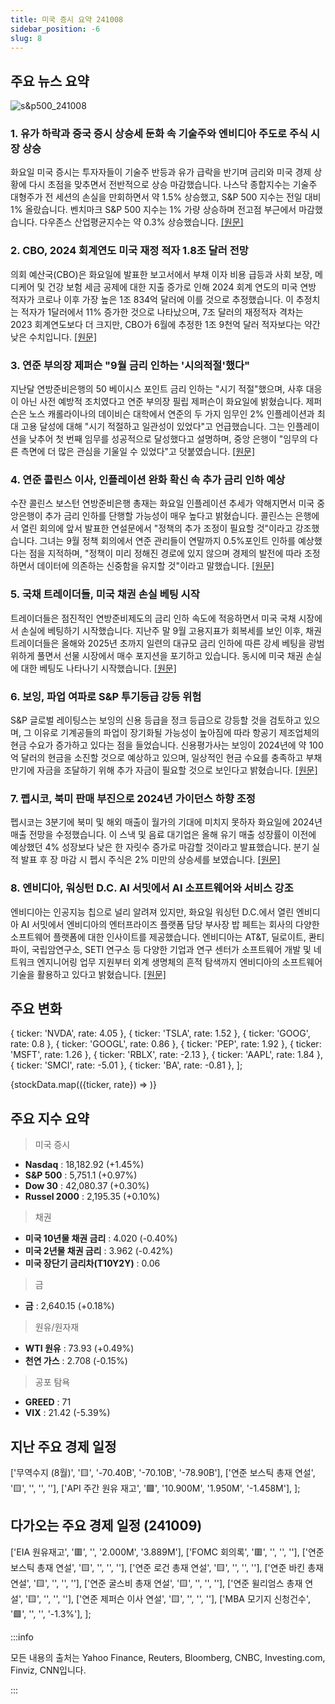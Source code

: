 ```yaml
---
title: 미국 증시 요약 241008
sidebar_position: -6
slug: 8
---
```


## 주요 뉴스 요약

![s&p500_241008](/map/241008.png)

### 1. **유가 하락과 중국 증시 상승세 둔화 속 기술주와 엔비디아 주도로 주식 시장 상승**

화요일 미국 증시는 투자자들이 기술주 반등과 유가 급락을 반기며 금리와 미국 경제 상황에 다시 초점을 맞추면서 전반적으로 상승 마감했습니다. 나스닥 종합지수는 기술주 대형주가 전 세션의 손실을 만회하면서 약 1.5% 상승했고, S&P 500 지수는 전일 대비 1% 올랐습니다. 벤치마크 S&P 500 지수는 1% 가량 상승하며 전고점 부근에서 마감했습니다. 다우존스 산업평균지수는 약 0.3% 상승했습니다. [[원문]](https://finance.yahoo.com/news/live/stock-market-today-tech-nvidia-lead-stocks-higher-as-oil-prices-retreat-china-rally-stalls-170521555.html)

### 2. **CBO, 2024 회계연도 미국 재정 적자 1.8조 달러 전망**

의회 예산국(CBO)은 화요일에 발표한 보고서에서 부채 이자 비용 급등과 사회 보장, 메디케어 및 건강 보험 세금 공제에 대한 지출 증가로 인해 2024 회계 연도의 미국 연방 적자가 코로나 이후 가장 높은 1조 834억 달러에 이를 것으로 추정했습니다. 이 추정치는 적자가 1달러에서 11% 증가한 것으로 나타났으며, 7조 달러의 재정적자 격차는 2023 회계연도보다 더 크지만, CBO가 6월에 추정한 1조 9천억 달러 적자보다는 약간 낮은 수치입니다. [[원문]](https://www.yahoo.com/news/cbo-estimates-1-8-trillion-230451870.html)

### 3. **연준 부의장 제퍼슨 "9월 금리 인하는 '시의적절'했다"**

지난달 연방준비은행의 50 베이시스 포인트 금리 인하는 "시기 적절"했으며, 사후 대응이 아닌 사전 예방적 조치였다고 연준 부의장 필립 제퍼슨이 화요일에 밝혔습니다. 제퍼슨은 노스 캐롤라이나의 데이비슨 대학에서 연준의 두 가지 임무인 2% 인플레이션과 최대 고용 달성에 대해 "시기 적절하고 일관성이 있었다"고 언급했습니다. 그는 인플레이션을 낮추어 첫 번째 임무를 성공적으로 달성했다고 설명하며, 중앙 은행이 "임무의 다른 측면에 더 많은 관심을 기울일 수 있었다"고 덧붙였습니다. [[원문]](https://finance.yahoo.com/news/fed-vice-chair-jefferson-sept-004458015.html)

### 4. **연준 콜린스 이사, 인플레이션 완화 확신 속 추가 금리 인하 예상**

수잔 콜린스 보스턴 연방준비은행 총재는 화요일 인플레이션 추세가 약해지면서 미국 중앙은행이 추가 금리 인하를 단행할 가능성이 매우 높다고 밝혔습니다. 콜린스는 은행에서 열린 회의에 앞서 발표한 연설문에서 "정책의 추가 조정이 필요할 것"이라고 강조했습니다. 그녀는 9월 정책 회의에서 연준 관리들이 연말까지 0.5%포인트 인하를 예상했다는 점을 지적하며, "정책이 미리 정해진 경로에 있지 않으며 경제의 발전에 따라 조정하면서 데이터에 의존하는 신중함을 유지할 것"이라고 말했습니다. [[원문]](https://finance.yahoo.com/news/feds-collins-expects-more-rate-200311173.html)

### 5. **국채 트레이더들, 미국 채권 손실 베팅 시작**

트레이더들은 점진적인 연방준비제도의 금리 인하 속도에 적응하면서 미국 국채 시장에서 손실에 베팅하기 시작했습니다. 지난주 말 9월 고용지표가 회복세를 보인 이후, 채권 트레이더들은 올해와 2025년 초까지 일련의 대규모 금리 인하에 따른 강세 베팅을 광범위하게 풀면서 선물 시장에서 매수 포지션을 포기하고 있습니다. 동시에 미국 채권 손실에 대한 베팅도 나타나기 시작했습니다. [[원문]](https://finance.yahoo.com/news/short-treasury-bets-emerge-big-203010457.html)

### 6. **보잉, 파업 여파로 S&P 투기등급 강등 위험**

S&P 글로벌 레이팅스는 보잉의 신용 등급을 정크 등급으로 강등할 것을 검토하고 있으며, 그 이유로 기계공들의 파업이 장기화될 가능성이 높아짐에 따라 항공기 제조업체의 현금 수요가 증가하고 있다는 점을 들었습니다. 신용평가사는 보잉이 2024년에 약 100억 달러의 현금을 소진할 것으로 예상하고 있으며, 일상적인 현금 수요를 충족하고 부채 만기에 자금을 조달하기 위해 추가 자금이 필요할 것으로 보인다고 밝혔습니다. [[원문]](https://finance.yahoo.com/news/boeing-risk-junk-rating-p-202237375.html)

### 7. **펩시코, 북미 판매 부진으로 2024년 가이던스 하향 조정**

펩시코는 3분기에 북미 및 해외 매출이 월가의 기대에 미치지 못하자 화요일에 2024년 매출 전망을 수정했습니다. 이 스낵 및 음료 대기업은 올해 유기 매출 성장률이 이전에 예상했던 4% 성장보다 낮은 한 자릿수 증가로 마감할 것이라고 발표했습니다. 분기 실적 발표 후 장 마감 시 펩시 주식은 2% 미만의 상승세를 보였습니다. [[원문]](https://finance.yahoo.com/news/pepsico-earnings-company-cuts-2024-guidance-as-north-america-sales-lag-expectations-112710819.html)

### 8. **엔비디아, 워싱턴 D.C. AI 서밋에서 AI 소프트웨어와 서비스 강조**

엔비디아는 인공지능 칩으로 널리 알려져 있지만, 화요일 워싱턴 D.C.에서 열린 엔비디아 AI 서밋에서 엔비디아의 엔터프라이즈 플랫폼 담당 부사장 밥 페트는 회사의 다양한 소프트웨어 플랫폼에 대한 인사이트를 제공했습니다. 엔비디아는 AT&T, 딜로이트, 콴티파이, 국립암연구소, SETI 연구소 등 다양한 기업과 연구 센터가 소프트웨어 개발 및 네트워크 엔지니어링 업무 지원부터 외계 생명체의 흔적 탐색까지 엔비디아의 소프트웨어 기술을 활용하고 있다고 밝혔습니다. [[원문]](https://finance.yahoo.com/news/nvidia-highlights-ai-software-and-services-at-dc-ai-summit-150022040.html)

## 주요 변화

  { ticker: 'NVDA', rate: 4.05 },
  { ticker: 'TSLA', rate: 1.52 },
  { ticker: 'GOOG', rate: 0.8 },
  { ticker: 'GOOGL', rate: 0.86 },
  { ticker: 'PEP', rate: 1.92 },
  { ticker: 'MSFT', rate: 1.26 },
  { ticker: 'RBLX', rate: -2.13 },
  { ticker: 'AAPL', rate: 1.84 },
  { ticker: 'SMCI', rate: -5.01 },
  { ticker: 'BA', rate: -0.81 },
];

{stockData.map(({ticker, rate}) => <StockCardMini key={ticker} ticker={ticker} rate={rate}></StockCardMini>)}

## 주요 지수 요약

> 미국 증시

- **Nasdaq** : 18,182.92 (+1.45%)
- **S&P 500** : 5,751.1 (+0.97%)
- **Dow 30** : 42,080.37 (+0.30%)
- **Russel 2000** : 2,195.35 (+0.10%)

> 채권

- **미국 10년물 채권 금리** : 4.020 (-0.40%)
- **미국 2년물 채권 금리** : 3.962 (-0.42%)
- **미국 장단기 금리차(T10Y2Y)** : 0.06

> 금

- **금** : 2,640.15 (+0.18%)

> 원유/원자재

- **WTI 원유** : 73.93 (+0.49%)
- **천연 가스** : 2.708 (-0.15%)

> 공포 탐욕

- **GREED** : 71
- **VIX** : 21.42 (-5.39%)

## 지난 주요 경제 일정

  ['무역수지 (8월)', '🟨', '-70.40B', '-70.10B', '-78.90B'],
  ['연준 보스틱 총재 연설', '🟨', '', '', ''],
  ['API 주간 원유 재고', '🟩', '10.900M', '1.950M', '-1.458M'],
];

<EconomicCalendar data={eventsData} />

## 다가오는 주요 경제 일정 (241009)

  ['EIA 원유재고', '🟥', '', '2.000M', '3.889M'],
  ['FOMC 회의록', '🟥', '', '', ''],
  ['연준 보스틱 총재 연설', '🟨', '', '', ''],
  ['연준 로건 총재 연설', '🟨', '', '', ''],
  ['연준 바킨 총재 연설', '🟨', '', '', ''],
  ['연준 굴스비 총재 연설', '🟨', '', '', ''],
  ['연준 윌리엄스 총재 연설', '🟨', '', '', ''],
  ['연준 제퍼슨 이사 연설', '🟨', '', '', ''],
  ['MBA 모기지 신청건수', '🟩', '', '', '-1.3%'],
];

<EconomicCalendar data={nextEventsData} />

:::info

모든 내용의 출처는 Yahoo Finance, Reuters, Bloomberg, CNBC, Investing.com, Finviz, CNN입니다.

:::
